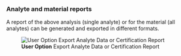 ### Analyte and material reports

A report of the above analysis (single analyte) or for the material (all analytes) can be generated and exported in different formats.

![**User Option** Export Analyte Data or Certification Report](fig/C_Modul_Report.png)